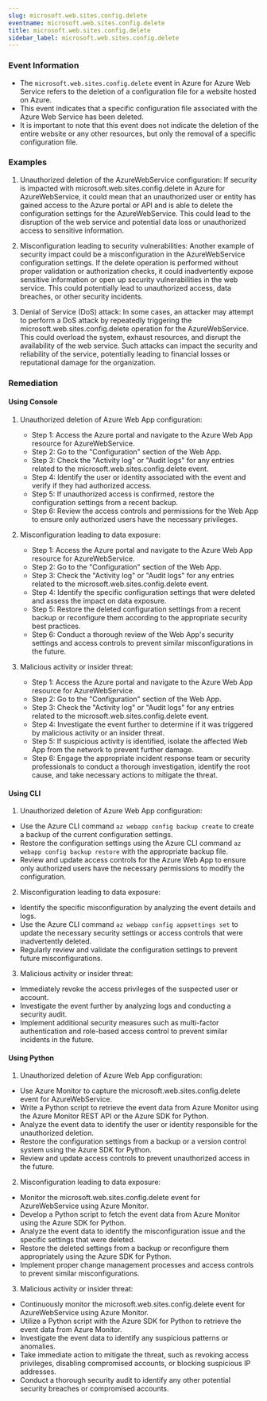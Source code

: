 ```yaml
--- 
slug: microsoft.web.sites.config.delete
eventname: microsoft.web.sites.config.delete
title: microsoft.web.sites.config.delete
sidebar_label: microsoft.web.sites.config.delete
---
```

                       
### Event Information

- The `microsoft.web.sites.config.delete` event in Azure for Azure Web Service refers to the deletion of a configuration file for a website hosted on Azure.
- This event indicates that a specific configuration file associated with the Azure Web Service has been deleted.
- It is important to note that this event does not indicate the deletion of the entire website or any other resources, but only the removal of a specific configuration file.


### Examples

1. Unauthorized deletion of the AzureWebService configuration: If security is impacted with microsoft.web.sites.config.delete in Azure for AzureWebService, it could mean that an unauthorized user or entity has gained access to the Azure portal or API and is able to delete the configuration settings for the AzureWebService. This could lead to the disruption of the web service and potential data loss or unauthorized access to sensitive information.

2. Misconfiguration leading to security vulnerabilities: Another example of security impact could be a misconfiguration in the AzureWebService configuration settings. If the delete operation is performed without proper validation or authorization checks, it could inadvertently expose sensitive information or open up security vulnerabilities in the web service. This could potentially lead to unauthorized access, data breaches, or other security incidents.

3. Denial of Service (DoS) attack: In some cases, an attacker may attempt to perform a DoS attack by repeatedly triggering the microsoft.web.sites.config.delete operation for the AzureWebService. This could overload the system, exhaust resources, and disrupt the availability of the web service. Such attacks can impact the security and reliability of the service, potentially leading to financial losses or reputational damage for the organization.

### Remediation

#### Using Console

1. Unauthorized deletion of Azure Web App configuration:
   - Step 1: Access the Azure portal and navigate to the Azure Web App resource for AzureWebService.
   - Step 2: Go to the "Configuration" section of the Web App.
   - Step 3: Check the "Activity log" or "Audit logs" for any entries related to the microsoft.web.sites.config.delete event.
   - Step 4: Identify the user or identity associated with the event and verify if they had authorized access.
   - Step 5: If unauthorized access is confirmed, restore the configuration settings from a recent backup.
   - Step 6: Review the access controls and permissions for the Web App to ensure only authorized users have the necessary privileges.

2. Misconfiguration leading to data exposure:
   - Step 1: Access the Azure portal and navigate to the Azure Web App resource for AzureWebService.
   - Step 2: Go to the "Configuration" section of the Web App.
   - Step 3: Check the "Activity log" or "Audit logs" for any entries related to the microsoft.web.sites.config.delete event.
   - Step 4: Identify the specific configuration settings that were deleted and assess the impact on data exposure.
   - Step 5: Restore the deleted configuration settings from a recent backup or reconfigure them according to the appropriate security best practices.
   - Step 6: Conduct a thorough review of the Web App's security settings and access controls to prevent similar misconfigurations in the future.

3. Malicious activity or insider threat:
   - Step 1: Access the Azure portal and navigate to the Azure Web App resource for AzureWebService.
   - Step 2: Go to the "Configuration" section of the Web App.
   - Step 3: Check the "Activity log" or "Audit logs" for any entries related to the microsoft.web.sites.config.delete event.
   - Step 4: Investigate the event further to determine if it was triggered by malicious activity or an insider threat.
   - Step 5: If suspicious activity is identified, isolate the affected Web App from the network to prevent further damage.
   - Step 6: Engage the appropriate incident response team or security professionals to conduct a thorough investigation, identify the root cause, and take necessary actions to mitigate the threat.

#### Using CLI

1. Unauthorized deletion of Azure Web App configuration:
- Use the Azure CLI command `az webapp config backup create` to create a backup of the current configuration settings.
- Restore the configuration settings using the Azure CLI command `az webapp config backup restore` with the appropriate backup file.
- Review and update access controls for the Azure Web App to ensure only authorized users have the necessary permissions to modify the configuration.

2. Misconfiguration leading to data exposure:
- Identify the specific misconfiguration by analyzing the event details and logs.
- Use the Azure CLI command `az webapp config appsettings set` to update the necessary security settings or access controls that were inadvertently deleted.
- Regularly review and validate the configuration settings to prevent future misconfigurations.

3. Malicious activity or insider threat:
- Immediately revoke the access privileges of the suspected user or account.
- Investigate the event further by analyzing logs and conducting a security audit.
- Implement additional security measures such as multi-factor authentication and role-based access control to prevent similar incidents in the future.

#### Using Python

1. Unauthorized deletion of Azure Web App configuration:
- Use Azure Monitor to capture the microsoft.web.sites.config.delete event for AzureWebService.
- Write a Python script to retrieve the event data from Azure Monitor using the Azure Monitor REST API or the Azure SDK for Python.
- Analyze the event data to identify the user or identity responsible for the unauthorized deletion.
- Restore the configuration settings from a backup or a version control system using the Azure SDK for Python.
- Review and update access controls to prevent unauthorized access in the future.

2. Misconfiguration leading to data exposure:
- Monitor the microsoft.web.sites.config.delete event for AzureWebService using Azure Monitor.
- Develop a Python script to fetch the event data from Azure Monitor using the Azure SDK for Python.
- Analyze the event data to identify the misconfiguration issue and the specific settings that were deleted.
- Restore the deleted settings from a backup or reconfigure them appropriately using the Azure SDK for Python.
- Implement proper change management processes and access controls to prevent similar misconfigurations.

3. Malicious activity or insider threat:
- Continuously monitor the microsoft.web.sites.config.delete event for AzureWebService using Azure Monitor.
- Utilize a Python script with the Azure SDK for Python to retrieve the event data from Azure Monitor.
- Investigate the event data to identify any suspicious patterns or anomalies.
- Take immediate action to mitigate the threat, such as revoking access privileges, disabling compromised accounts, or blocking suspicious IP addresses.
- Conduct a thorough security audit to identify any other potential security breaches or compromised accounts.


 
